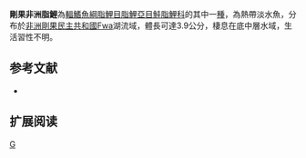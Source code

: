 {{Speciesbox 
| genus = Brycinus
| species = fwaensis
| status = LC
| status_system = IUCN3.1
| authority =  [[Géry|Géry]], 1995
| synonyms = 
}}
'''剛果非洲脂鯉'''為[[輻鰭魚綱|輻鰭魚綱]][[脂鯉目|脂鯉目]][[脂鯉亞目|脂鯉亞目]][[鮭脂鯉科|鮭脂鯉科]]的其中一[[種|種]]，為熱帶淡水魚，分布於[[非洲|非洲]][[剛果民主共和國|剛果民主共和國]]Fwa湖流域，體長可達3.9公分，棲息在底中層水域，生活習性不明。
==参考文献==
{{refbegin}}
*{{FishBase_species|genus=Brycinus|species=fwaensis|year=2014|month=1}}
{{refend}}

== 扩展阅读 ==
{{refbegin}}
{{wikispecies-inline|Brycinus fwaensis|剛果非洲脂鯉}}
{{refend}}

{{Taxonbar|from=Q6415973}}

[[Category:非洲脂鯉屬|G]]


{{魚類小作品}}